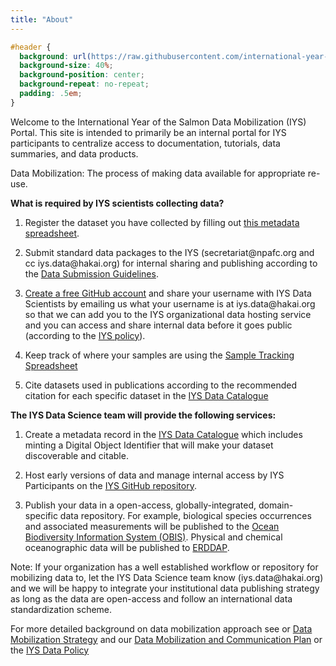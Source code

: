 ```yaml
---
title: "About"
---
```


```css
#header {
  background: url(https://raw.githubusercontent.com/international-year-of-the-salmon/about/main/images/iys_horizontal.jpg);
  background-size: 40%;
  background-position: center;
  background-repeat: no-repeat;
  padding: .5em;
}
```

Welcome to the International Year of the Salmon Data Mobilization (IYS) Portal. This site is intended to primarily be an internal portal for IYS participants to centralize access to documentation, tutorials, data summaries, and data products.

Data Mobilization: The process of making data available for appropriate re-use.


**What is required by IYS scientists collecting data?**

1) Register the dataset you have collected by filling out [this metadata spreadsheet](https://docs.google.com/spreadsheets/d/1grJN_xPZScd4r-IgUK7v_jnCs5IGKhDDElTskt6qdAQ/edit?usp=sharing). 

2) Submit standard data packages to the IYS (secretariat@npafc.org and cc iys.data@hakai.org) for internal sharing and publishing according to the [Data Submission Guidelines](https://international-year-of-the-salmon.github.io/about/Data-Submission-Guidelines.html).

3) [Create a free GitHub account](https://github.com/signup) and share your username with IYS Data Scientists by emailing us what your username is at iys.data@hakai.org so that we can add you to the IYS organizational data hosting service and you can access and share internal data before it goes public (according to the [IYS policy](https://international-year-of-the-salmon.github.io/about/Final%20IYS%20Data%20Policy_Dec132021.pdf)).

4) Keep track of where your samples are using the [Sample Tracking Spreadsheet](https://docs.google.com/spreadsheets/d/14fbK5XlhCUL7p3IaSdAjehEm64Myjlxt/edit?usp=sharing&ouid=105664784039276814199&rtpof=true&sd=true)

5) Cite datasets used in publications according to the recommended citation for each specific dataset in the [IYS Data Catalogue](https://iys.hakai.org)

**The IYS Data Science team will provide the following services:**

1) Create a metadata record in the [IYS Data Catalogue](https://iys.hakai.org) which includes minting a Digital Object Identifier that will make your dataset discoverable and citable.

2) Host early versions of data and manage internal access by IYS Participants on the [IYS GitHub repository](https://github.com/international-year-of-the-salmon/).

3) Publish your data in a open-access, globally-integrated, domain-specific data repository. For example, biological species occurrences and associated measurements will be published to the [Ocean Biodiversity Information System (OBIS)](https://obis.org). Physical and chemical oceanographic data will be published to [ERDDAP](https://data.cioospacific.ca/erddap/index.html).

Note: If your organization has a well established workflow or repository for mobilizing data to, let the IYS Data Science team know (iys.data@hakai.org) and we will be happy to integrate your institutional data publishing strategy as long as the data are open-access and follow an international data standardization scheme.

For more detailed background on data mobilization approach see or [Data Mobilization Strategy](https://international-year-of-the-salmon.github.io/about/IYS-OOS-strategy.pdf) and our [Data Mobilization and Communication Plan](https://github.com/international-year-of-the-salmon/about/raw/main/IYS-OOS-Data-Mobilization-and-Communication-Plan_v2.pdf) or the [IYS Data Policy](https://docs.google.com/document/d/1srIlyZfNdtGQ4-W8Ch2FStLnn9U_wW5WIS5wQ1E62w0/edit?usp=sharing)
